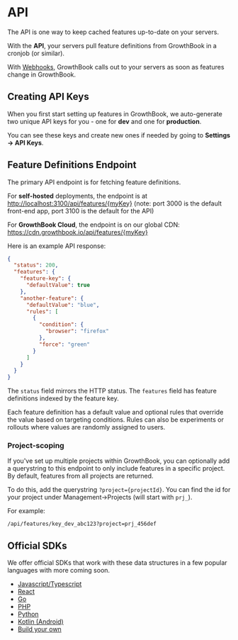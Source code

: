 # API

The API is one way to keep cached features up-to-date on your servers.

With the **API**, your servers pull feature definitions from GrowthBook in a cronjob (or similar).

With [Webhooks](/app/webhooks), GrowthBook calls out to your servers as soon as features change in GrowthBook.

## Creating API Keys

When you first start setting up features in GrowthBook, we auto-generate two unique API keys for you - one for **dev** and one for **production**.

You can see these keys and create new ones if needed by going to **Settings -> API Keys**.

## Feature Definitions Endpoint

The primary API endpoint is for fetching feature definitions.

For **self-hosted** deployments, the endpoint is at [http://localhost:3100/api/features/{myKey}](http://localhost:3100/config/{myKey}) (note: port 3000 is the default front-end app, port 3100 is the default for the API)

For **GrowthBook Cloud**, the endpoint is on our global CDN: https://cdn.growthbook.io/api/features/{myKey}

Here is an example API response:

```json
{
  "status": 200,
  "features": {
    "feature-key": {
      "defaultValue": true
    },
    "another-feature": {
      "defaultValue": "blue",
      "rules": [
        {
          "condition": {
            "browser": "firefox"
          },
          "force": "green"
        }
      ]
    }
  }
}
```

The `status` field mirrors the HTTP status. The `features` field has feature definitions indexed by the feature key.

Each feature definition has a default value and optional rules that override the value based on targeting conditions. Rules can also be experiments or rollouts where values are randomly assigned to users.

### Project-scoping

If you've set up multiple projects within GrowthBook, you can optionally add a querystring to this endpoint to only include features in a specific project. By default, features from all projects are returned.

To do this, add the querystring `?project={projectId}`. You can find the id for your project under Management->Projects (will start with `prj_`).

For example:

```
/api/features/key_dev_abc123?project=prj_456def
```

## Official SDKs

We offer official SDKs that work with these data structures in a few popular languages with more coming soon.

- [Javascript/Typescript](/lib/js)
- [React](/lib/react)
- [Go](/lib/go)
- [PHP](/lib/php)
- [Python](/lib/python)
- [Kotlin (Android)](/lib/kotlin)
- [Build your own](/lib/build-your-own)
